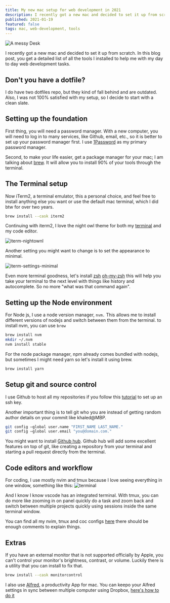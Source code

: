 ```yaml
---
title: My new mac setup for web development in 2021
description: I recently got a new mac and decided to set it up from scratch. In this blog post you get a detailed list of all the tools I installed to help me with my day to day web development tasks.
published: 2021-01-19
featured: false
tags: mac, web-development, tools
---
```

![A messy Desk](//images.ctfassets.net/3bc97k4uk5q7/nOTp7eXjVz1h9urs8a7Ry/55ee2947b003a608c1463d948642993f/messy-desk.png)

I recently got a new mac and decided to set it up from scratch. In this blog post, you get a detailed list of all the tools I installed to help me with my day to day web development tasks.

## Don't you have a dotfile?

I do have two dotfiles repo, but they kind of fall behind and are outdated.
Also, I was not 100% satisfied with my setup, so I decide to start with a clean slate.

## Setting up the foundation

First thing, you will need a password manager. With a new computer, you will need to log in to many services, like Github, email, etc., so it is better to set up your password manager first. I use [1Password](https://1password.com/downloads/mac/ "1Password") as my primary password manager.

Second, to make your life easier, get a package manager for your mac; I am talking about [brew](https://brew.sh/ "install brew"). It will allow you to install 90% of your tools through the terminal.

## The Terminal setup

Now iTerm2, a terminal emulator, this a personal choice, and feel free to install anything else you want or use the default mac terminal, which I did btw for over two years.

```sh
brew install --cask iterm2
```

Continuing with iterm2, I love the night owl theme for both my [terminal](https://github.com/nickcernis/iterm2-night-owl "night owl theme for iterm") and my code editor.

![iterm-nightownl](//images.ctfassets.net/3bc97k4uk5q7/4i7Kxl6b5P8IUmDFSJeMsF/7c4e04b41fbb85ef7a5d13200972fdb0/Screen_Shot_2020-12-29_at_21.55.14.png)

Another setting you might want to change is to set the appearance to minimal.

![iterm-settings-minimal](//images.ctfassets.net/3bc97k4uk5q7/42RVchJ2nm27ZfyufC5uax/965fa03b8a2bdda07ff5120dc1970175/Screen_Shot_2020-12-29_at_21.58.38.png)

Even more terminal goodness, let's install [zsh](https://github.com/ohmyzsh/ohmyzsh/wiki/Installing-ZSH) [oh-my-zsh](https://github.com/ohmyzsh/ohmyzsh) this will help you take your terminal to the next level with things like history and autocomplete. So no more "what was that command again".

## Setting up the Node environment

For Node js, I use a node version manager, `nvm.` This allows me to install different versions of nodejs and switch between them from the terminal. to install nvm, you can use `brew`

```sh
brew install nvm
mkdir ~/.nvm
nvm install stable
```

For the node package manager, npm already comes bundled with nodejs, but sometimes I might need yarn so let's install it using brew.

```sh
brew install yarn
```

## Setup git and source control

I use Github to host all my repositories if you follow this [tutorial](https://docs.github.com/en/free-pro-team@latest/github/authenticating-to-github/generating-a-new-ssh-key-and-adding-it-to-the-ssh-agent) to set up an ssh key.

Another important thing is to tell git who you are instead of getting random author details on your commit like khaled@MBP.

```sh
git config —global user.name "FIRST_NAME LAST_NAME."
git config —global user.email "you@domain.com."
```

You might want to install [Github hub](https://github.com/github/hub). Github hub will add some excellent features on top of git, like creating a repository from your terminal and starting a pull request directly from the terminal.

## Code editors and workflow

For coding, I use mostly nvim and tmux because I love seeing everything in one window, something like this:
![terminal](//images.ctfassets.net/3bc97k4uk5q7/6WHnvv5AaXaiQrNNGE0IXJ/74b00c40b683e778385170820ef8600b/Screenshot_2021-01-18_at_21.41.20.png)

And I know I know vscode has an integrated terminal. With tmux, you can do more like zooming in on panel quickly do a task and zoom back and switch between multiple projects quickly using sessions inside the same terminal window.

You can find all my nvim, tmux and coc configs [here](https://gist.github.com/Khaledgarbaya/420d680115988e3fb12313fff7afbb85) there should be enough comments to explain things.

## Extras

If you have an external monitor that is not supported officially by Apple, you can't control your monitor's brightness, contrast, or volume. Luckily there is a utility that you can install to fix that.

```sh
brew install --cask monitorcontrol
```

I also use [Alfred](https://www.alfredapp.com/), a productivity App for mac. You can keepo your Alfred settings in sync between multiple computer using Dropbox, [here's how to do it](https://www.alfredapp.com/blog/productivity/keep-in-sync-using-dropbox-with-alfred/)


